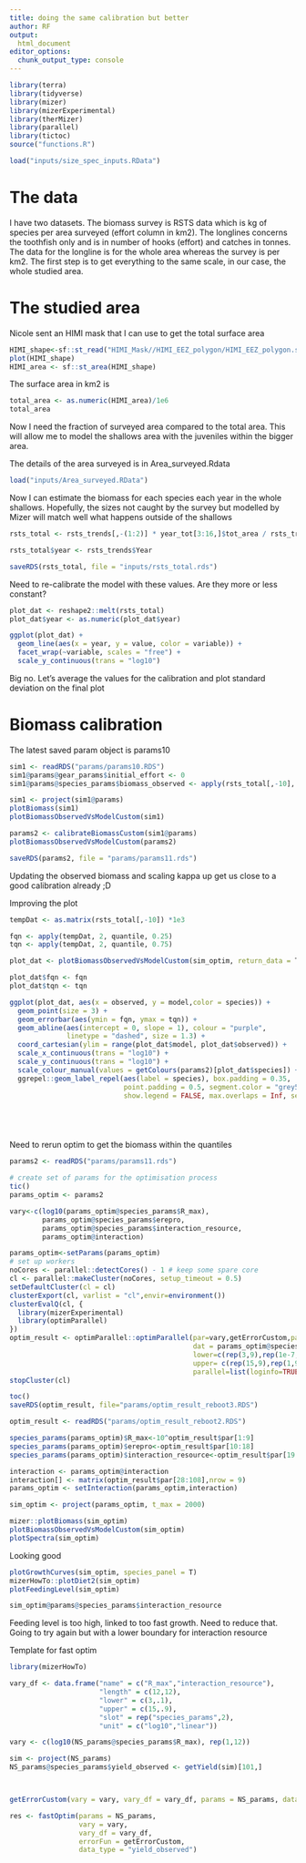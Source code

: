```yaml
---
title: doing the same calibration but better
author: RF
output:
  html_document
editor_options: 
  chunk_output_type: console
---
```


```r
library(terra)
library(tidyverse)
library(mizer)
library(mizerExperimental)
library(therMizer)
library(parallel)
library(tictoc)
source("functions.R")

load("inputs/size_spec_inputs.RData")
```


# The data

I have two datasets. The biomass survey is RSTS data which is kg of species per area surveyed (effort column in km2). The longlines concerns the toothfish only and is in number of hooks (effort) and catches in tonnes. The data for the longline is for the whole area whereas the survey is per km2. The first step is to get everything to the same scale, in our case, the whole studied area.

# The studied area

Nicole sent an HIMI mask that I can use to get the total surface area

```r
HIMI_shape<-sf::st_read("HIMI_Mask//HIMI_EEZ_polygon/HIMI_EEZ_polygon.shp") # the shape file of the area
plot(HIMI_shape)
HIMI_area <- sf::st_area(HIMI_shape)
```

The surface area in km2 is

```r

total_area <- as.numeric(HIMI_area)/1e6
total_area

```

Now I need the fraction of surveyed area compared to the total area. This will allow me to model the shallows area with the juveniles within the bigger area.

The details of the area surveyed is in Area_surveyed.Rdata

```r

load("inputs/Area_surveyed.RData")

```


Now I can estimate the biomass for each species each year in the whole shallows. Hopefully, the sizes not caught by the survey but modelled by Mizer will match well what happens outside of the shallows


```r

rsts_total <- rsts_trends[,-(1:2)] * year_tot[3:16,]$tot_area / rsts_trends$Effort

rsts_total$year <- rsts_trends$Year

saveRDS(rsts_total, file = "inputs/rsts_total.rds")
```


Need to re-calibrate the model with these values. Are they more or less constant?

```r

plot_dat <- reshape2::melt(rsts_total)
plot_dat$year <- as.numeric(plot_dat$year)

ggplot(plot_dat) +
  geom_line(aes(x = year, y = value, color = variable)) +
  facet_wrap(~variable, scales = "free") +
  scale_y_continuous(trans = "log10")

```

Big no. Let's average the values for the calibration and plot standard deviation on the final plot

# Biomass calibration

The latest saved param object is params10


```r

sim1 <- readRDS("params/params10.RDS")
sim1@params@gear_params$initial_effort <- 0
sim1@params@species_params$biomass_observed <- apply(rsts_total[,-10], 2, mean) * 1e3 # the survey values are in kg, converting to g

sim1 <- project(sim1@params)
plotBiomass(sim1)
plotBiomassObservedVsModelCustom(sim1)

params2 <- calibrateBiomassCustom(sim1@params)
plotBiomassObservedVsModelCustom(params2)


```

```r
saveRDS(params2, file = "params/params11.rds")
```

Updating the observed biomass and scaling kappa up get us close to a good calibration already ;D

Improving the plot



```r

tempDat <- as.matrix(rsts_total[,-10]) *1e3

fqn <- apply(tempDat, 2, quantile, 0.25)
tqn <- apply(tempDat, 2, quantile, 0.75)

plot_dat <- plotBiomassObservedVsModelCustom(sim_optim, return_data = T)

plot_dat$fqn <- fqn
plot_dat$tqn <- tqn

ggplot(plot_dat, aes(x = observed, y = model,color = species)) +
  geom_point(size = 3) +
  geom_errorbar(aes(ymin = fqn, ymax = tqn)) +
  geom_abline(aes(intercept = 0, slope = 1), colour = "purple", 
              linetype = "dashed", size = 1.3) +
  coord_cartesian(ylim = range(plot_dat$model, plot_dat$observed)) +
  scale_x_continuous(trans = "log10") +
  scale_y_continuous(trans = "log10") +
  scale_colour_manual(values = getColours(params2)[plot_dat$species]) + 
  ggrepel::geom_label_repel(aes(label = species), box.padding = 0.35, 
                            point.padding = 0.5, segment.color = "grey50", 
                            show.legend = FALSE, max.overlaps = Inf, seed = 42)






```


Need to rerun optim to get the biomass within the quantiles

```r
params2 <- readRDS("params/params11.rds")
```


```r
# create set of params for the optimisation process
tic()
params_optim <- params2

vary<-c(log10(params_optim@species_params$R_max),
        params_optim@species_params$erepro,
        params_optim@species_params$interaction_resource,
        params_optim@interaction)

params_optim<-setParams(params_optim)
# set up workers
noCores <- parallel::detectCores() - 1 # keep some spare core
cl <- parallel::makeCluster(noCores, setup_timeout = 0.5)
setDefaultCluster(cl = cl)
clusterExport(cl, varlist = "cl",envir=environment())
clusterEvalQ(cl, {
  library(mizerExperimental)
  library(optimParallel)
})
optim_result <- optimParallel::optimParallel(par=vary,getErrorCustom,params=params_optim,  
                                             dat = params_optim@species_params$biomass_observed, method ="L-BFGS-B", 
                                             lower=c(rep(3,9),rep(1e-7,9),rep(.01,9),rep(0.01,81)),
                                             upper= c(rep(15,9),rep(1,9),rep(.5,9),rep(0.99,81)),
                                             parallel=list(loginfo=TRUE, forward=TRUE))
stopCluster(cl)

toc()
saveRDS(optim_result, file="params/optim_result_reboot3.RDS")
```


```r
optim_result <- readRDS("params/optim_result_reboot2.RDS")

species_params(params_optim)$R_max<-10^optim_result$par[1:9]
species_params(params_optim)$erepro<-optim_result$par[10:18]
species_params(params_optim)$interaction_resource<-optim_result$par[19:27]

interaction <- params_optim@interaction
interaction[] <- matrix(optim_result$par[28:108],nrow = 9) 
params_optim <- setInteraction(params_optim,interaction)

sim_optim <- project(params_optim, t_max = 2000)
```


```r
mizer::plotBiomass(sim_optim)
plotBiomassObservedVsModelCustom(sim_optim)
plotSpectra(sim_optim)
```

Looking good

```r

plotGrowthCurves(sim_optim, species_panel = T)
mizerHowTo::plotDiet2(sim_optim)
plotFeedingLevel(sim_optim)

sim_optim@params@species_params$interaction_resource
```

Feeding level is too high, linked to too fast growth. Need to reduce that. Going to try again but with a lower boundary for interaction resource


Template for fast optim
```r
library(mizerHowTo)

vary_df <- data.frame("name" = c("R_max","interaction_resource"),
                      "length" = c(12,12),
                      "lower" = c(3,.1), 
                      "upper" = c(15,.9),
                      "slot" = rep("species_params",2),
                      "unit" = c("log10","linear"))

vary <- c(log10(NS_params@species_params$R_max), rep(1,12))

sim <- project(NS_params)
NS_params@species_params$yield_observed <- getYield(sim)[101,]



getErrorCustom(vary = vary, vary_df = vary_df, params = NS_params, data_type = "yield_observed")

res <- fastOptim(params = NS_params, 
                 vary = vary,
                 vary_df = vary_df,
                 errorFun = getErrorCustom,
                 data_type = "yield_observed")
```

